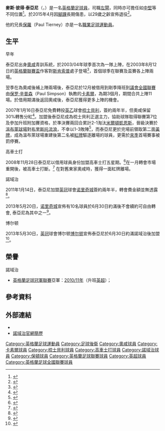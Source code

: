 {{noteTA|G1=足球|G2=EPL|G3=FAcup
|T=zh-hans:马斯·泰亚利;zh-hk:麥斯·泰亞尼;zh-tw:馬斯·泰亞利;
|1=zh-hans:马斯;zh-hk:麥斯;zh-tw:馬斯;
|2=zh-hans:泰亚利;zh-hk:泰亞尼;zh-tw:泰亞利;
|3=zh-hans:马斯·彼得·泰亚利;zh-hk:麥斯·彼得·泰亞尼;zh-tw:馬斯·彼得·泰亞利;
}}
{{Infobox Football biography 2
|          playername = 麥斯·泰亞尼<br />''Marc Tierney''
|               image = [[File:MarcTierney.jpg|250px]]
|            fullname = Marc Peter Tierney
|              height = {{height|m=1.83}}
|         dateofbirth = {{birth date and age|1985|8|23}}
|         cityofbirth = [[Prestwich|普雷斯特维奇]]
|      countryofbirth = [[英格蘭|英格蘭]]
|         currentclub = 
|          clubnumber = 
|            position = [[後衛_(足球)|左閘]]
|         youthyears1 =   
|         youthclubs1 =   
|              years1 = 2002−2007
|              clubs1 = [[奥尔德姆足球俱乐部|奧咸]]
|               caps1 = 37 
|              goals1 = 0
|              years2 = 2004−2005
|              clubs2 = → [[卡莱尔联足球俱乐部|卡素爾]]
|               caps2 = 10 
|              goals2 = 0
|              years3 = 2007−2009
|              clubs3 = [[谢斯伯利足球俱乐部|梳士貝利]]
|               caps3 = 79 
|              goals3 = 1
|              years4 = 2008−2009
|              clubs4 = → [[科尔切斯特联足球俱乐部|高車士打]] 
|               caps4 = 6 
|              goals4 = 0
|              years5 = 2009−2011
|              clubs5 = [[科尔切斯特联足球俱乐部|高車士打]]
|               caps5 = 74
|              goals5 = 1
|              years6 = 2011−2013
|              clubs6 = [[诺里奇城足球俱乐部|诺里奇城]]
|               caps6 = 34
|              goals6 = 0
|              years7 = 2013−2015
|              clubs7 = [[博尔顿足球俱乐部|博尔顿]]
|               caps7 = 8
|              goals7 = 0
|      nationalyears1 =   
|       nationalteam1 =   
|       nationalcaps1 =     
|      nationalgoals1 = 
| club-update         = 2015年4月23日 (四) 13:07 (UTC)
| nationalteam-update =
}}
'''麥斯·彼得·泰亞尼'''（{{lang-en|'''Marc Peter Tierney'''}}，{{bd|1985年|8月23日|catIdx=Tierney, Marc}}）是一名[[英格蘭|英格蘭]][[足球員|足球員]]，司職[[後衛_(足球)|左閘]]，同時亦可擔任如[[中堅|中堅]]等不同位置<ref>{{cite web |language=en |title=Town Sign Young Left-Sided Player |work=[[谢斯伯利足球俱乐部|''shrewsburytown.premiumtv.co.uk'']] |url=http://www.shrewsburytown.premiumtv.co.uk/page/NewsDetail/0,,10443~965458,00.html |accessdate=2007-01-17 |deadurl=yes |archiveurl=https://archive.is/20120805180834/http://www.shrewsburytown.premiumtv.co.uk/page/NewsDetail/0,,10443~965458,00.html |archivedate=2012-08-05 }}</ref>。於2015年4月因[[腳踝|腳踝]]長期傷患，以29歲之齡宣佈退役<ref >{{citenews |language =en |url =http://www.bbc.com/sport/0/football/32428872 |title =Marc Tierney: Bolton full-back forced to retire aged 29 |work =''[[BBC_Sport|BBC Sport]]'' |date =2015-04-23 |accessdate =2015-04-23 |archive-date =2015-04-24 |archive-url =https://web.archive.org/web/20150424144106/http://www.bbc.com/sport/0/football/32428872 |dead-url =no }}</ref >。

他的兄長[[保羅·泰亞尼|保羅]]（Paul Tierney）亦是一名[[職業|職業]][[足球|足球]][[運動員|運動員]]。

==生平==
;早年
泰亞尼出身[[奥尔德姆足球俱乐部|奧咸]]青訓系統，於2003/04年球季首次為一隊上陣，在2003年8月12日的[[英格蘭聯賽盃|英格蘭聯賽盃]]作客對[[斯坎索普联足球俱乐部|斯肯索普]]處子登場<ref>{{cite news |language=en |url=http://www.scunthorpe-united.co.uk/page/MatchReport/0,,10442~24185,00.html |title=Match Report:Scunthorpe vs Oldham 2 - 1 |publisher=[[斯坎索普联足球俱乐部|''scunthorpe-united.co.uk'']] |date=2003-08-12 |accessdate=2011-07-04 }}{{dead link|date=2018年5月 |bot=InternetArchiveBot |fix-attempted=yes }}</ref>，首個球季在聯賽及盃賽各上陣兩場。

翌季在為奧咸後補上陣兩場後，泰亞尼於12月被借用到剛季降班到[[英格蘭足球議會全國聯賽|議會全國聯賽]]由[[Paul_Simpson_(footballer)|保罗·辛普森]]（Paul Simpson）執教的[[卡莱尔联足球俱乐部|卡素爾]]，為期3個月，期間合共上陣11場。於借用期滿後返回奧咸後，泰亞尼獲得更多上陣的機會。

2007年1月16日泰亞尼免費轉投[[英乙|英乙]]球會[[谢斯伯利足球俱乐部|梳士貝利]]，簽約兩年半，但奧咸保留30%轉售分紅<ref>{{cite news |language=en |url=http://news.bbc.co.uk/sport2/hi/football/teams/s/shrewsbury/6266327.stm |title=Shrewsbury sign Oldham's Tierney |publisher=''[[BBC_Sport|BBC Sport]]'' |date=2007-01-16 |accessdate=2011-07-04 |archive-date=2011-02-01 |archive-url=https://web.archive.org/web/20110201101513/http://news.bbc.co.uk/sport2/hi/football/teams/s/shrewsbury/6266327.stm |dead-url=no }}</ref>。加盟後泰亞尼成為梳士貝利正選主力，協助球隊取得聯賽第7位及參加升班附加賽資格，於準決賽兩回合累計2-1淘汰[[米尔顿凯恩斯足球俱乐部|米爾頓凱恩斯]]，晉級決賽於[[溫布萊球場|溫布萊球場]]對[[布里斯托尔流浪者足球俱乐部|布里斯托流浪]]，不幸以1-3敗陣<ref>{{cite news |language=en |url=http://news.bbc.co.uk/sport2/hi/football/eng_div_3/6686951.stm |title=Bristol Rovers 3-1 Shrewsbury |publisher=''[[BBC_Sport|BBC Sport]]'' |date=2007-05-26 |accessdate=2011-07-04 |archive-date=2017-08-27 |archive-url=https://web.archive.org/web/20170827220508/http://news.bbc.co.uk/sport1/hi/football/eng_div_3/6686951.stm |dead-url=no }}</ref>，而泰亞尼更於完場前領取第二面[[黃牌|黃牌]]，成為溫布萊球場重建後第二名被[[紅牌|紅牌]]驅逐離場的球員，更需於[[2007年至2008年英格蘭足球乙級聯賽|來季]]首場賽事被罰停賽。

;高車士打
2008年11月28日泰亞尼以借用球員身份加盟高車士打五星期。<ref>{{cite web| title=Tierney Makes Two| work=Colchester United Official Website| url=http://www.cu-fc.com/page/News/0,,10424~1468990,00.html| accessdate=2008-11-27| deadurl=yes| archiveurl=https://web.archive.org/web/20120308143309/http://www.cu-fc.com/page/News/0%2C%2C10424~1468990%2C00.html| archivedate=2012-03-08}}</ref>在一月轉會市場重開後，被高車士打斷。<ref>{{cite news | title=
Tierney makes U's move permanent | work=BBC Sport | url= http://news.bbc.co.uk/sport1/hi/football/teams/c/colchester_united/7808209.stm| accessdate=2009-01-02 | date=2009-01-02}}</ref> 在對舊東家奧咸時，獲得一面紅牌離場。

;諾域治
2011年1月14日，泰亞尼加盟[[英冠|英冠]]球會[[诺里奇城足球俱乐部|诺里奇城]]簽約兩年半，轉會費金額並無透露<ref>{{cite news |language=en |url= http://news.bbc.co.uk/sport1/hi/football/teams/n/norwich/9360168.stm |title=Norwich City snap up Colchester defender Marc Tierney |work=''[[BBC_Sport|BBC Sport]]'' | date=2011-01-14 |accessdate=2013-06-01}}</ref>。

2013年5月20日，[[诺里奇城足球俱乐部|诺里奇城]]宣佈有10名球員於6月30日約滿後不會續約可自由轉會, 泰亞尼為其中之一<ref>{{cite news |language=en |url=http://www.canaries.co.uk/news/article/released-players-20-may-13-829520.aspx |title=Out of contract on July 1 |work=''canaries.co.uk'' |date=2013-05-20 |accessdate=2013-06-01 |archive-url=https://web.archive.org/web/20130607060358/http://www.canaries.co.uk/news/article/released-players-20-may-13-829520.aspx |archive-date=2013-06-07 |dead-url=yes }}</ref>。

;博尔顿
2013年5月30日，[[英冠|英冠]]球會博尔顿[[博尔顿足球俱乐部|博尔顿]]宣佈泰亞尼於6月30日約滿諾域治後加盟<ref>{{cite news |language=en |url=http://www.bbc.co.uk/sport/0/football/22716470 |title=Marc Tierney: Bolton Wanderers to sign Norwich City full-back |work=''[[BBC_Sport|BBC Sport]]'' |date=2013-05-30 |accessdate=2013-06-01 |archive-date=2013-06-07 |archive-url=https://web.archive.org/web/20130607221843/http://www.bbc.co.uk/sport/0/football/22716470 |dead-url=no }}</ref>。

==榮譽==
;諾域治
* [[英格蘭足球冠軍聯賽|英格蘭足球冠軍聯賽]]亞軍：[[2010年至2011年英格蘭足球冠軍聯賽|2010/11年]]（升班[[英超|英超]]）；

==參考資料==
{{reflist}}

==外部連結==
*{{soccerbase|35713|name=麥斯·泰亞尼}}
* [https://web.archive.org/web/20110616002743/http://www.canaries.co.uk/page/ProfilesDetail/0,,10355~23645,00.html 諾域治官網簡歷]

{{DEFAULTSORT:Tierney, Marc}}
[[Category:英格蘭足球運動員|Category:英格蘭足球運動員]]
[[Category:足球後衛|Category:足球後衛]]
[[Category:奧咸球員|Category:奧咸球員]]
[[Category:卡素爾球員|Category:卡素爾球員]]
[[Category:梳士貝利球員|Category:梳士貝利球員]]
[[Category:高車士打球員|Category:高車士打球員]]
[[Category:諾域治球員|Category:諾域治球員]]
[[Category:保頓球員|Category:保頓球員]]
[[Category:英格蘭足球聯賽球員|Category:英格蘭足球聯賽球員]]
[[Category:英超球員|Category:英超球員]]
[[Category:英格蘭足球全國聯賽球員|Category:英格蘭足球全國聯賽球員]]